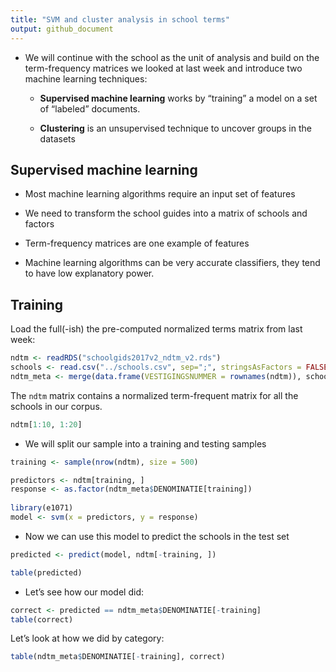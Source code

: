 ```yaml
---
title: "SVM and cluster analysis in school terms"
output: github_document
---
```


* We will continue with the school as the unit of analysis and build on the term-frequency matrices we looked at last week and introduce two machine learning techniques:
  
  - **Supervised machine learning** works by "training" a model on a set of "labeled" documents.
  
  - **Clustering** is an unsupervised technique to uncover groups in the datasets

## Supervised machine learning

* Most machine learning algorithms require an input set of features

* We need to transform the school guides into a matrix of schools and factors

* Term-frequency matrices are one example of features

* Machine learning algorithms can be very accurate classifiers, they tend to have low explanatory power.

## Training 

Load the full(-ish) the pre-computed normalized terms matrix from last week:

```r
ndtm <- readRDS("schoolgids2017v2_ndtm_v2.rds")
schools <- read.csv("../schools.csv", sep=";", stringsAsFactors = FALSE)
ndtm_meta <- merge(data.frame(VESTIGINGSNUMMER = rownames(ndtm)), schools, all.x = TRUE)
```

The `ndtm` matrix contains a normalized term-frequent matrix for all the schools in our corpus.

```r
ndtm[1:10, 1:20]
```

* We will split our sample into a training and testing samples

```r
training <- sample(nrow(ndtm), size = 500)

predictors <- ndtm[training, ] 
response <- as.factor(ndtm_meta$DENOMINATIE[training])
  
library(e1071)
model <- svm(x = predictors, y = response) 
```

* Now we can use this model to predict the schools in the test set 


```r

predicted <- predict(model, ndtm[-training, ])

table(predicted)
```

* Let's see how our model did:

```r

correct <- predicted == ndtm_meta$DENOMINATIE[-training]
table(correct)
```

Let's look at how we did by category:

```r

table(ndtm_meta$DENOMINATIE[-training], correct)
```